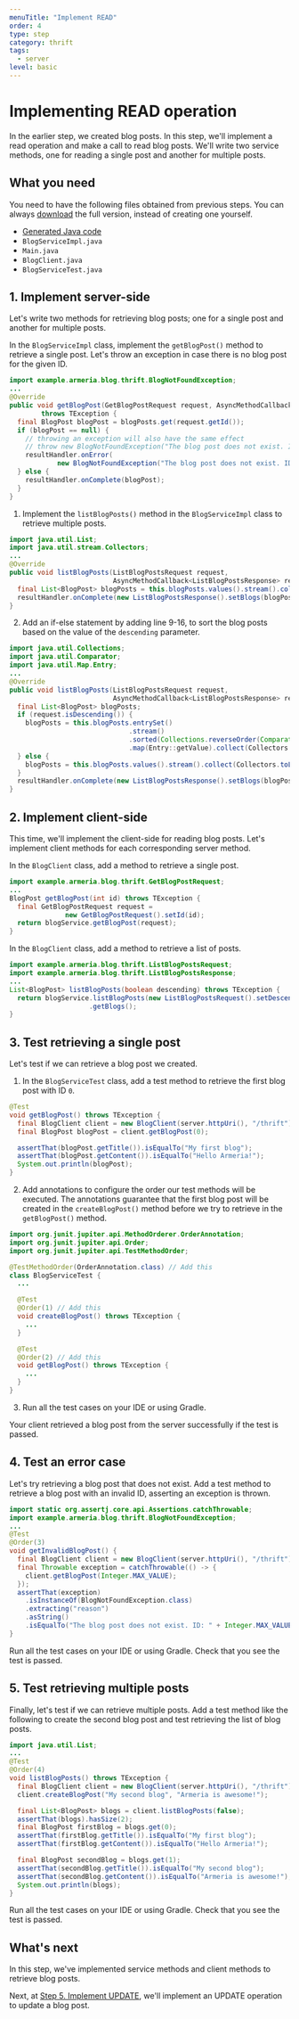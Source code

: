 ```yaml
---
menuTitle: "Implement READ"
order: 4
type: step
category: thrift
tags:
  - server
level: basic
---
```


# Implementing READ operation

In the earlier step, we created blog posts.
In this step, we'll implement a read operation and make a call to read blog posts.
We'll write two service methods, one for reading a single post and another for multiple posts.

<TutorialSteps current={4} />

## What you need

You need to have the following files obtained from previous steps.
You can always [download](https://github.com/line/armeria-examples/tree/main/tutorials/thrift) the full version, instead of creating one yourself.

- [Generated Java code](/tutorials/thrift/blog/define-service#3-compile-the-thrift-file)
- `BlogServiceImpl.java`
- `Main.java`
- `BlogClient.java`
- `BlogServiceTest.java`

## 1. Implement server-side

Let's write two methods for retrieving blog posts; one for a single post and another for multiple posts.

<Tabs>
<TabPane tab="Single post" key="1">

In the `BlogServiceImpl` class, implement the `getBlogPost()` method to retrieve a single post.
Let's throw an exception in case there is no blog post for the given ID.

```java filename=BlogServiceImpl.java
import example.armeria.blog.thrift.BlogNotFoundException;
...
@Override
public void getBlogPost(GetBlogPostRequest request, AsyncMethodCallback<BlogPost> resultHandler)
        throws TException {
  final BlogPost blogPost = blogPosts.get(request.getId());
  if (blogPost == null) {
    // throwing an exception will also have the same effect
    // throw new BlogNotFoundException("The blog post does not exist. ID: " + request.getId());
    resultHandler.onError(
            new BlogNotFoundException("The blog post does not exist. ID: " + request.getId()));
  } else {
    resultHandler.onComplete(blogPost);
  }
}
```

</TabPane>
<TabPane tab="Multiple posts" key="2">

1. Implement the `listBlogPosts()` method in the `BlogServiceImpl` class to retrieve multiple posts.
  ```java filename=BlogServiceImpl.java
  import java.util.List;
  import java.util.stream.Collectors;
  ...
  @Override
  public void listBlogPosts(ListBlogPostsRequest request,
                            AsyncMethodCallback<ListBlogPostsResponse> resultHandler) throws TException {
    final List<BlogPost> blogPosts = this.blogPosts.values().stream().collect(Collectors.toList());
    resultHandler.onComplete(new ListBlogPostsResponse().setBlogs(blogPosts));
  }
  ```
2. Add an if-else statement by adding line 9-16, to sort the blog posts based on the value of the `descending` parameter.
  ```java filename=BlogServiceImpl.java showlineno=true
  import java.util.Collections;
  import java.util.Comparator;
  import java.util.Map.Entry;
  ...
  @Override
  public void listBlogPosts(ListBlogPostsRequest request,
                            AsyncMethodCallback<ListBlogPostsResponse> resultHandler) throws TException {
    final List<BlogPost> blogPosts;
    if (request.isDescending()) {
      blogPosts = this.blogPosts.entrySet()
                                .stream()
                                .sorted(Collections.reverseOrder(Comparator.comparingInt(Entry::getKey)))
                                .map(Entry::getValue).collect(Collectors.toList());
    } else {
      blogPosts = this.blogPosts.values().stream().collect(Collectors.toList());
    }
    resultHandler.onComplete(new ListBlogPostsResponse().setBlogs(blogPosts));
  }
  ```

</TabPane>
</Tabs>

## 2. Implement client-side

This time, we'll implement the client-side for reading blog posts.
Let's implement client methods for each corresponding server method.

<Tabs>
<TabPane tab="Single post" key="1">

In the `BlogClient` class, add a method to retrieve a single post.

```java filename=BlogClient.java
import example.armeria.blog.thrift.GetBlogPostRequest;
...
BlogPost getBlogPost(int id) throws TException {
  final GetBlogPostRequest request =
              new GetBlogPostRequest().setId(id);
  return blogService.getBlogPost(request);
}
```

</TabPane>
<TabPane tab="Multiple posts" key="2">

In the `BlogClient` class, add a method to retrieve a list of posts.

```java filename=BlogClient.java
import example.armeria.blog.thrift.ListBlogPostsRequest;
import example.armeria.blog.thrift.ListBlogPostsResponse;
...
List<BlogPost> listBlogPosts(boolean descending) throws TException {
  return blogService.listBlogPosts(new ListBlogPostsRequest().setDescending(descending))
                    .getBlogs();
}
```

</TabPane>
</Tabs>

## 3. Test retrieving a single post

Let's test if we can retrieve a blog post we created.

1. In the `BlogServiceTest` class, add a test method to retrieve the first blog post with ID `0`.
  ```java filename=BlogServiceTest.java
  @Test
  void getBlogPost() throws TException {
    final BlogClient client = new BlogClient(server.httpUri(), "/thrift");
    final BlogPost blogPost = client.getBlogPost(0);

    assertThat(blogPost.getTitle()).isEqualTo("My first blog");
    assertThat(blogPost.getContent()).isEqualTo("Hello Armeria!");
    System.out.println(blogPost);
  }
  ```
2. Add annotations to configure the order our test methods will be executed.
  The annotations guarantee that the first blog post will be created in the `createBlogPost()` method before we try to retrieve in the `getBlogPost()` method.
  ```java filename=BlogServiceTest.java
  import org.junit.jupiter.api.MethodOrderer.OrderAnnotation;
  import org.junit.jupiter.api.Order;
  import org.junit.jupiter.api.TestMethodOrder;

  @TestMethodOrder(OrderAnnotation.class) // Add this
  class BlogServiceTest {
    ...

    @Test
    @Order(1) // Add this
    void createBlogPost() throws TException {
      ...
    }

    @Test
    @Order(2) // Add this
    void getBlogPost() throws TException {
      ...
    }
  }
  ```
3. Run all the test cases on your IDE or using Gradle.

  Your client retrieved a blog post from the server successfully if the test is passed.

## 4. Test an error case

Let's try retrieving a blog post that does not exist.
Add a test method to retrieve a blog post with an invalid ID, asserting an exception is thrown.

```java filename=BlogServiceTest.java
import static org.assertj.core.api.Assertions.catchThrowable;
import example.armeria.blog.thrift.BlogNotFoundException;
...
@Test
@Order(3)
void getInvalidBlogPost() {
  final BlogClient client = new BlogClient(server.httpUri(), "/thrift");
  final Throwable exception = catchThrowable(() -> {
    client.getBlogPost(Integer.MAX_VALUE);
  });
  assertThat(exception)
    .isInstanceOf(BlogNotFoundException.class)
    .extracting("reason")
    .asString()
    .isEqualTo("The blog post does not exist. ID: " + Integer.MAX_VALUE);
}
```

Run all the test cases on your IDE or using Gradle.
Check that you see the test is passed.

## 5. Test retrieving multiple posts

Finally, let's test if we can retrieve multiple posts.
Add a test method like the following to create the second blog post and test retrieving the list of blog posts.

```java filename=BlogServiceTest.java
import java.util.List;
...
@Test
@Order(4)
void listBlogPosts() throws TException {
  final BlogClient client = new BlogClient(server.httpUri(), "/thrift");
  client.createBlogPost("My second blog", "Armeria is awesome!");

  final List<BlogPost> blogs = client.listBlogPosts(false);
  assertThat(blogs).hasSize(2);
  final BlogPost firstBlog = blogs.get(0);
  assertThat(firstBlog.getTitle()).isEqualTo("My first blog");
  assertThat(firstBlog.getContent()).isEqualTo("Hello Armeria!");

  final BlogPost secondBlog = blogs.get(1);
  assertThat(secondBlog.getTitle()).isEqualTo("My second blog");
  assertThat(secondBlog.getContent()).isEqualTo("Armeria is awesome!");
  System.out.println(blogs);
}
```

Run all the test cases on your IDE or using Gradle.
Check that you see the test is passed.

## What's next

In this step, we've implemented service methods and client methods to retrieve blog posts.

Next, at [Step 5. Implement UPDATE](/tutorials/thrift/blog/implement-update), we'll implement an UPDATE operation to update a blog post.

<TutorialSteps current={4} />
